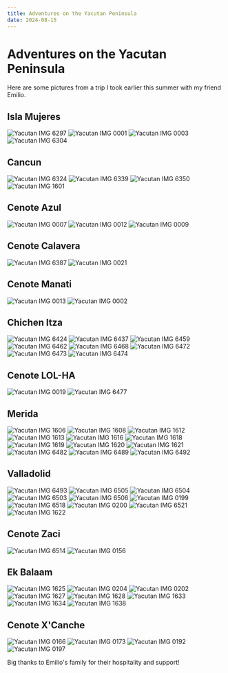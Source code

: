 ```yaml
---
title: Adventures on the Yacutan Peninsula
date: 2024-08-15
---
```


# Adventures on the Yacutan Peninsula

Here are some pictures from a trip I took earlier this summer with my friend Emilio.

## Isla Mujeres

<Row>
  <Img
    src="yacutan/IMG_6297.JPG"
    alt="Yacutan IMG 6297" />
  <Img
    src="yacutan/IMG_0001.JPG"
    alt="Yacutan IMG 0001" />
  <Img
    src="yacutan/IMG_0003.jpg"
    alt="Yacutan IMG 0003" />
  <Img
    src="yacutan/IMG_6304.JPG"
    alt="Yacutan IMG 6304" />
</Row>

## Cancun

<Row>
  <Img
    src="yacutan/IMG_6324.JPG"
    alt="Yacutan IMG 6324" />
  <Img
    src="yacutan/IMG_6339.JPG"
    alt="Yacutan IMG 6339" />
  <Img
    src="yacutan/IMG_6350.JPG"
    alt="Yacutan IMG 6350" />
  <Img
    src="yacutan/IMG_1601.JPG"
    alt="Yacutan IMG 1601" />
</Row>

## Cenote Azul

<Row>
  <Img
    src="yacutan/IMG_0007.jpg"
    alt="Yacutan IMG 0007" />
  <Img
    src="yacutan/IMG_0012.jpg"
    alt="Yacutan IMG 0012" />
  <Img
    src="yacutan/IMG_0009.jpg"
    alt="Yacutan IMG 0009" />
</Row>

## Cenote Calavera

<Row>
  <Img
    src="yacutan/IMG_6387.JPG"
    alt="Yacutan IMG 6387" />
  <Img
    src="yacutan/IMG_0021.JPG"
    alt="Yacutan IMG 0021" />
</Row>

## Cenote Manati

<Row>
  <Img
    src="yacutan/IMG_0013.jpg"
    alt="Yacutan IMG 0013" />
  <Img
    src="yacutan/IMG_0002.JPG"
    alt="Yacutan IMG 0002" />
</Row>

## Chichen Itza

<Row>
  <Img
    src="yacutan/IMG_6424.JPG"
    alt="Yacutan IMG 6424" />
  <Img
    src="yacutan/IMG_6437.JPG"
    alt="Yacutan IMG 6437" />
  <Img
    src="yacutan/IMG_6459.JPG"
    alt="Yacutan IMG 6459" />
  <Img
    src="yacutan/IMG_6462.JPG"
    alt="Yacutan IMG 6462" />
</Row>

<Row>
  <Img
    src="yacutan/IMG_6468.JPG"
    alt="Yacutan IMG 6468" />
  <Img
    src="yacutan/IMG_6472.JPG"
    alt="Yacutan IMG 6472" />
  <Img
    src="yacutan/IMG_6473.JPG"
    alt="Yacutan IMG 6473" />
  <Img
    src="yacutan/IMG_6474.JPG"
    alt="Yacutan IMG 6474" />
</Row>

## Cenote LOL-HA

<Row>
  <Img
    src="yacutan/IMG_0019.jpg"
    alt="Yacutan IMG 0019" />
  <Img
    src="yacutan/IMG_6477.JPG"
    alt="Yacutan IMG 6477" />
</Row>

## Merida

<Row>
  <Img
    src="yacutan/IMG_1606.JPG"
    alt="Yacutan IMG 1606" />
  <Img
    src="yacutan/IMG_1608.JPG"
    alt="Yacutan IMG 1608" />
  <Img
    src="yacutan/IMG_1612.JPG"
    alt="Yacutan IMG 1612" />
  <Img
    src="yacutan/IMG_1613.JPG"
    alt="Yacutan IMG 1613" />
</Row>

<Row>
  <Img
    src="yacutan/IMG_1616.JPG"
    alt="Yacutan IMG 1616" />
  <Img
    src="yacutan/IMG_1618.JPG"
    alt="Yacutan IMG 1618" />
  <Img
    src="yacutan/IMG_1619.JPG"
    alt="Yacutan IMG 1619" />
  <Img
    src="yacutan/IMG_1620.JPG"
    alt="Yacutan IMG 1620" />
</Row>

<Row>
  <Img
    src="yacutan/IMG_1621.JPG"
    alt="Yacutan IMG 1621" />
  <Img
    src="yacutan/IMG_6482.JPG"
    alt="Yacutan IMG 6482" />
  <Img
    src="yacutan/IMG_6489.JPG"
    alt="Yacutan IMG 6489" />
  <Img
    src="yacutan/IMG_6492.JPG"
    alt="Yacutan IMG 6492" />
</Row>

## Valladolid

<Row>
  <Img
    src="yacutan/IMG_6493.JPG"
    alt="Yacutan IMG 6493" />
  <Img
    src="yacutan/IMG_6505.JPG"
    alt="Yacutan IMG 6505" />
  <Img
    src="yacutan/IMG_6504.JPG"
    alt="Yacutan IMG 6504" />
  <Img
    src="yacutan/IMG_6503.JPG"
    alt="Yacutan IMG 6503" />
</Row>

<Row>
  <Img
    src="yacutan/IMG_6506.JPG"
    alt="Yacutan IMG 6506" />
  <Img
    src="yacutan/IMG_0199.jpg"
    alt="Yacutan IMG 0199" />
  <Img
    src="yacutan/IMG_6518.JPG"
    alt="Yacutan IMG 6518" />
  <Img
    src="yacutan/IMG_0200.jpg"
    alt="Yacutan IMG 0200" />
</Row>

<Row>
  <Img
    src="yacutan/IMG_6521.JPG"
    alt="Yacutan IMG 6521" />
  <Img
    src="yacutan/IMG_1622.JPG"
    alt="Yacutan IMG 1622" />
</Row>

## Cenote Zaci

<Row>
  <Img
    src="yacutan/IMG_6514.JPG"
    alt="Yacutan IMG 6514" />
  <Img
    src="yacutan/IMG_0156.jpg"
    alt="Yacutan IMG 0156" />
</Row>

## Ek Balaam

<Row>
  <Img
    src="yacutan/IMG_1625.JPG"
    alt="Yacutan IMG 1625" />
  <Img
    src="yacutan/IMG_0204.jpg"
    alt="Yacutan IMG 0204" />
  <Img
    src="yacutan/IMG_0202.jpg"
    alt="Yacutan IMG 0202" />
  <Img
    src="yacutan/IMG_1627.JPG"
    alt="Yacutan IMG 1627" />
</Row>

<Row>
  <Img
    src="yacutan/IMG_1628.JPG"
    alt="Yacutan IMG 1628" />
  <Img
    src="yacutan/IMG_1633.JPG"
    alt="Yacutan IMG 1633" />
  <Img
    src="yacutan/IMG_1634.JPG"
    alt="Yacutan IMG 1634" />
  <Img
    src="yacutan/IMG_1638.JPG"
    alt="Yacutan IMG 1638" />
</Row>

## Cenote X'Canche

<Row>
  <Img
    src="yacutan/IMG_0166.jpg"
    alt="Yacutan IMG 0166" />
  <Img
    src="yacutan/IMG_0173.jpg"
    alt="Yacutan IMG 0173" />
  <Img
    src="yacutan/IMG_0192.jpg"
    alt="Yacutan IMG 0192" />
  <Img
    src="yacutan/IMG_0197.jpg"
    alt="Yacutan IMG 0197" />
</Row>

Big thanks to Emilio's family for their hospitality and support!


